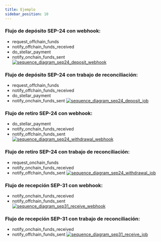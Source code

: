 ```yaml
---
title: Ejemplo
sidebar_position: 10
---
```



[comentario]: # "Las definiciones de diagramas de secuencia se encuentran en la carpeta /static/definitions"
[comentario]: # "Para actualizarlos, utiliza https://sequencediagram.org"

### Flujo de depósito SEP-24 con webhook:

- request_offchain_funds
- notify_offchain_funds_received
- do_stellar_payment
- notify_onchain_funds_sent [![sequence_diagram_sep24_deposit_webhook](../../../assets/sequence_diagram_sep24_deposit_webhook.png)](../../../assets/sequence_diagram_sep24_deposit_webhook.png)
  <br />

### Flujo de depósito SEP-24 con trabajo de reconciliación:

- request_offchain_funds
- notify_offchain_funds_received
- do_stellar_payment
- notify_onchain_funds_sent [![sequence_diagram_sep24_deposit_job](../../../assets/sequence_diagram_sep24_deposit_job.png)](../../../assets/sequence_diagram_sep24_deposit_job.png)
  <br />

### Flujo de retiro SEP-24 con webhook:

- do_stellar_payment
- notify_onchain_funds_received
- notify_offchain_funds_sent [![sequence_diagram_sep24_withdrawal_webhook](../../../assets/sequence_diagram_sep24_withdrawal_webhook.png)](../../../assets/sequence_diagram_sep24_withdrawal_webhook.png)
  <br />

### Flujo de retiro SEP-24 con trabajo de reconciliación:

- request_onchain_funds
- notify_onchain_funds_received
- notify_offchain_funds_sent [![sequence_diagram_sep24_withdrawal_job](../../../assets/sequence_diagram_sep24_withdrawal_job.png)](../../../assets/sequence_diagram_sep24_withdrawal_job.png)
  <br />

### Flujo de recepción SEP-31 con webhook:

- notify_onchain_funds_received
- notify_offchain_funds_sent [![sequence_diagram_sep31_receive_webhook](../../../assets/sequence_diagram_sep31_receive_webhook.png)](../../../assets/sequence_diagram_sep31_receive_webhook.png)
  <br />

### Flujo de recepción SEP-31 con trabajo de reconciliación:

- notify_onchain_funds_received
- notify_offchain_funds_sent [![sequence_diagram_sep31_receive_job](../../../assets/sequence_diagram_sep31_receive_job.png)](../../../assets/sequence_diagram_sep31_receive_job.png)
